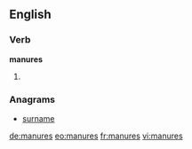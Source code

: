 ==English==

===Verb===
'''manures'''

# {{third-person singular of|manure}}

===Anagrams===
* [[surname#English|surname]]

[[de:manures]]
[[eo:manures]]
[[fr:manures]]
[[vi:manures]]